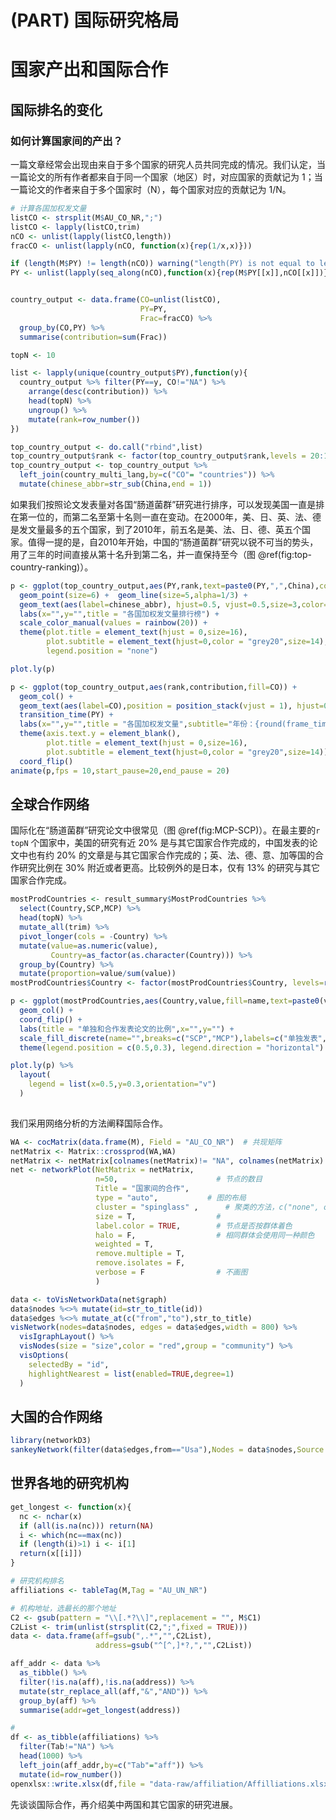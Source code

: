 # (PART) 国际研究格局 {-}

# 国家产出和国际合作 {#global}


## 国际排名的变化

### 如何计算国家间的产出？

一篇文章经常会出现由来自于多个国家的研究人员共同完成的情况。我们认定，当一篇论文的所有作者都来自于同一个国家（地区）时，对应国家的贡献记为 1；当一篇论文的作者来自于多个国家时（N），每个国家对应的贡献记为 1/N。


```r
# 计算各国加权发文量
listCO <- strsplit(M$AU_CO_NR,";")
listCO <- lapply(listCO,trim)
nCO <- unlist(lapply(listCO,length))
fracCO <- unlist(lapply(nCO, function(x){rep(1/x,x)}))

if (length(M$PY) != length(nCO)) warning("length(PY) is not equal to length(nCO).")
PY <- unlist(lapply(seq_along(nCO),function(x){rep(M$PY[[x]],nCO[[x]])} ))


country_output <- data.frame(CO=unlist(listCO),
                             PY=PY,
                             Frac=fracCO) %>%
  group_by(CO,PY) %>%
  summarise(contribution=sum(Frac))
```




```r
topN <- 10

list <- lapply(unique(country_output$PY),function(y){
  country_output %>% filter(PY==y, CO!="NA") %>%
    arrange(desc(contribution)) %>%
    head(topN) %>% 
    ungroup() %>%
    mutate(rank=row_number())
})

top_country_output <- do.call("rbind",list)
top_country_output$rank <- factor(top_country_output$rank,levels = 20:1)
top_country_output <- top_country_output %>%
  left_join(country_multi_lang,by=c("CO"= "countries")) %>%
  mutate(chinese_abbr=str_sub(China,end = 1))
```


如果我们按照论文发表量对各国“肠道菌群”研究进行排序，可以发现美国一直是排在第一位的，而第二名至第十名则一直在变动。在2000年，美、日、英、法、德是发文量最多的五个国家，到了2010年，前五名是美、法、日、德、英五个国家。值得一提的是，自2010年开始，中国的“肠道菌群”研究以锐不可当的势头，用了三年的时间直接从第十名升到第二名，并一直保持至今（图 \@ref(fig:top-country-ranking)）。

```r
p <- ggplot(top_country_output,aes(PY,rank,text=paste0(PY,",",China),color=CO,group=CO)) + 
  geom_point(size=6) +  geom_line(size=5,alpha=1/3) +
  geom_text(aes(label=chinese_abbr), hjust=0.5, vjust=0.5,size=3,color="grey",check_overlap = T) +
  labs(x="",y="",title = "各国加权发文量排行榜") +
  scale_color_manual(values = rainbow(20)) +
  theme(plot.title = element_text(hjust = 0,size=16),
        plot.subtitle = element_text(hjust=0,color = "grey20",size=14),
        legend.position = "none") 

plot.ly(p)
```


```r
p <- ggplot(top_country_output,aes(rank,contribution,fill=CO)) + 
  geom_col() + 
  geom_text(aes(label=CO),position = position_stack(vjust = 1), hjust=0) +
  transition_time(PY) + 
  labs(x="",y="",title = "各国加权发文量",subtitle="年份：{round(frame_time)}") +
  theme(axis.text.y = element_blank(),
        plot.title = element_text(hjust = 0,size=16),
        plot.subtitle = element_text(hjust=0,color = "grey20",size=14)) +
  coord_flip()
animate(p,fps = 10,start_pause=20,end_pause = 20)
```


## 全球合作网络


国际化在“肠道菌群”研究论文中很常见（图 \@ref(fig:MCP-SCP)）。在最主要的`r topN` 个国家中，美国的研究有近 20% 是与其它国家合作完成的，中国发表的论文中也有约 20% 的文章是与其它国家合作完成的；英、法、德、意、加等国的合作研究比例在 30% 附近或者更高。比较例外的是日本，仅有 13% 的研究与其它国家合作完成。


```r
mostProdCountries <- result_summary$MostProdCountries %>%
  select(Country,SCP,MCP) %>%
  head(topN) %>%
  mutate_all(trim) %>%
  pivot_longer(cols = -Country) %>%
  mutate(value=as.numeric(value),
         Country=as_factor(as.character(Country))) %>%
  group_by(Country) %>%
  mutate(proportion=value/sum(value))
mostProdCountries$Country <- factor(mostProdCountries$Country, levels=rev(levels(mostProdCountries$Country)))

p <- ggplot(mostProdCountries,aes(Country,value,fill=name,text=paste0(value,"(",format(proportion*100,1),"%)"))) + 
  geom_col() +
  coord_flip() +
  labs(title = "单独和合作发表论文的比例",x="",y="") +
  scale_fill_discrete(name="",breaks=c("SCP","MCP"),labels=c("单独发表","合作发表")) +
  theme(legend.position = c(0.5,0.3), legend.direction = "horizontal")

plot.ly(p) %>%
  layout(
    legend = list(x=0.5,y=0.3,orientation="v")
  )
  
```



我们采用网络分析的方法阐释国际合作。

```r
WA <- cocMatrix(data.frame(M), Field = "AU_CO_NR")  # 共现矩阵
netMatrix <- Matrix::crossprod(WA,WA)
netMatrix <- netMatrix[colnames(netMatrix)!= "NA", colnames(netMatrix)!= "NA"]
net <- networkPlot(NetMatrix = netMatrix,
                   n=50,                      # 节点的数目
                   Title = "国家间的合作",
                   type = "auto",           # 图的布局
                   cluster = "spinglass" ,      # 聚类的方法，c("none", optimal", "louvain","infomap","edge_betweenness","walktrap", "spinglass", "leading_eigen", "fast_greedy"
                   size = T,                  # 
                   label.color = TRUE,        # 节点是否按群体着色
                   halo = F,                  # 相同群体会使用同一种颜色
                   weighted = T,
                   remove.multiple = T,
                   remove.isolates = F,
                   verbose = F                # 不画图
                   )
```


```r
data <- toVisNetworkData(net$graph)
data$nodes %<>% mutate(id=str_to_title(id))
data$edges %<>% mutate_at(c("from","to"),str_to_title)
visNetwork(nodes=data$nodes, edges = data$edges,width = 800) %>%
  visIgraphLayout() %>%
  visNodes(size = "size",color = "red",group = "community") %>%
  visOptions(
    selectedBy = "id",
    highlightNearest = list(enabled=TRUE,degree=1)
  )

```

## 大国的合作网络

```r
library(networkD3)
sankeyNetwork(filter(data$edges,from=="Usa"),Nodes = data$nodes,Source = "from",Target = "to",Value = "weight",NodeID = "id")
```






## 世界各地的研究机构

```r
get_longest <- function(x){
  nc <- nchar(x)
  if (all(is.na(nc))) return(NA)
  i <- which(nc==max(nc))
  if (length(i)>1) i <- i[1]
  return(x[[i]])
}
```



```r
# 研究机构排名
affiliations <- tableTag(M,Tag = "AU_UN_NR")

# 机构地址，选最长的那个地址
C2 <- gsub(pattern = "\\[.*?\\]",replacement = "", M$C1)
C2List <- trim(unlist(strsplit(C2,";",fixed = TRUE)))
data <- data.frame(aff=gsub(",.*","",C2List),
                   address=gsub("^[^,]*?,","",C2List))

aff_addr <- data %>% 
  as_tibble() %>% 
  filter(!is.na(aff),!is.na(address)) %>%
  mutate(str_replace_all(aff,"&","AND")) %>% 
  group_by(aff) %>% 
  summarise(addr=get_longest(address))

# 
df <- as_tibble(affiliations) %>%
  filter(Tab!="NA") %>%
  head(1000) %>%
  left_join(aff_addr,by=c("Tab"="aff")) %>%
  mutate(id=row_number())
openxlsx::write.xlsx(df,file = "data-raw/affiliation/Affilliations.xlsx")
```



先谈谈国际合作，再介绍美中两国和其它国家的研究进展。



